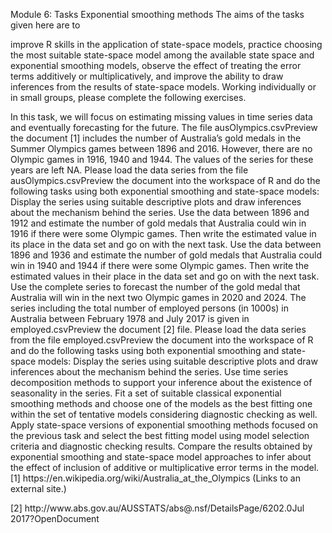 Module 6: Tasks
Exponential smoothing methods
The aims of the tasks given here are to

improve R skills in the application of state-space models,
practice choosing the most suitable state-space model among the available state space and exponential smoothing models,
observe the effect of treating the error terms additively or multiplicatively, and
improve the ability to draw inferences from the results of state-space models.
Working individually or in small groups, please complete the following exercises.

In this task, we will focus on estimating missing values in time series data and eventually forecasting for the future. The file ausOlympics.csvPreview the document [1] includes the number of Australia’s gold medals in the Summer Olympics games between 1896 and 2016. However, there are no Olympic games in 1916, 1940 and 1944. The values of the series for these years are left NA. Please load the data series from the file ausOlympics.csvPreview the document into the workspace of R and do the following tasks using both exponential smoothing and state-space models:
Display the series using suitable descriptive plots and draw inferences about the mechanism behind the series.
Use the data between 1896 and 1912 and estimate the number of gold medals that Australia could win in 1916 if there were some Olympic games. Then write the estimated value in its place in the data set and go on with the next task.
Use the data between 1896 and 1936 and estimate the number of gold medals that Australia could win in 1940 and 1944 if there were some Olympic games. Then write the estimated values in their place in the data set and go on with the next task.
Use the complete series to forecast the number of the gold medal that Australia will win in the next two Olympic games in 2020 and 2024.
The series including the total number of employed persons (in 1000s) in Australia between February 1978 and July 2017 is given in employed.csvPreview the document [2] file. Please load the data series from the file employed.csvPreview the document into the workspace of R and do the following tasks using both exponential smoothing and state-space models:
Display the series using suitable descriptive plots and draw inferences about the mechanism behind the series.
Use time series decomposition methods to support your inference about the existence of seasonality in the series.
Fit a set of suitable classical exponential smoothing methods and choose one of the models as the best fitting one within the set of tentative models considering diagnostic checking as well.
Apply state-space versions of exponential smoothing methods focused on the previous task and select the best fitting model using model selection criteria and diagnostic checking results.
Compare the results obtained by exponential smoothing and state-space model approaches to infer about the effect of inclusion of additive or multiplicative error terms in the model.
[1] https://en.wikipedia.org/wiki/Australia_at_the_Olympics (Links to an external site.)

[2] http://www.abs.gov.au/AUSSTATS/abs@.nsf/DetailsPage/6202.0Jul 2017?OpenDocument